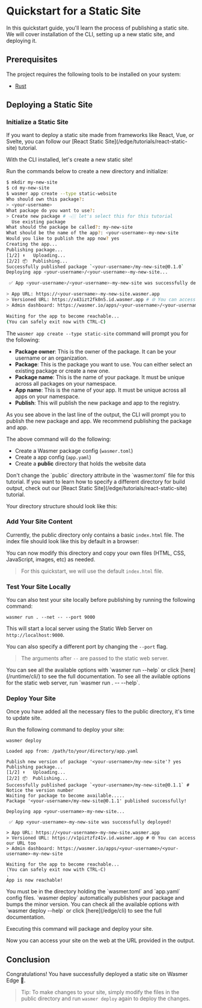 
# Quickstart for a Static Site

In this quickstart guide, you'll learn the process of publishing a static site.
We will cover installation of the CLI, setting up a new static site, and deploying it.

## Prerequisites

The project requires the following tools to be installed on your system:

- [Rust](https://www.rust-lang.org/tools/install)

## Deploying a Static Site

<Steps>

<Install />

<CliVersionCallout />

<Login />

### Initialize a Static Site

<Callout type="default" emoji="⚛">
  If you want to deploy a static site made from frameworks like React, Vue, or
  Svelte, you can follow our [React Static
  Site](/edge/tutorials/react-static-site) tutorial.
</Callout>

With the CLI installed, let's create a new static site!

Run the commands below to create a new directory and initialize:

```bash
$ mkdir my-new-site
$ cd my-new-site
$ wasmer app create --type static-website
Who should own this package?:
> <your-username>
What package do you want to use?:
> Create new package # 👈🏼 let's select this for this tutorial
  Use existing package
What should the package be called?: my-new-site
What should be the name of the app?: <your-username>-my-new-site
Would you like to publish the app now? yes
Creating the app...
Publishing package...
[1/2] ⬆️   Uploading...
[2/2] 📦  Publishing...
Successfully published package `<your-username>/my-new-site@0.1.0`
Deploying app <your-username>/<your-username>-my-new-site...

 ✅ App <your-username>/<your-username>-my-new-site was successfully deployed!

> App URL: https://<your-username>-my-new-site.wasmer.app
> Versioned URL: https://x43izt2fk0n5.id.wasmer.app # 🌐 You can access our URL too
> Admin dashboard: https://wasmer.io/apps/<your-username>/<your-username>-my-new-site

Waiting for the app to become reachable...
(You can safely exit now with CTRL-C)
```

The `wasmer app create --type static-site` command will prompt you for the following:

- **Package owner**: This is the owner of the package. It can be your username or an organization.
- **Package**: This is the package you want to use. You can either select an existing package or create a new one.
- **Package name**: This is the name of your package. It must be unique across all packages on your namespace.
- **App name**: This is the name of your app. It must be unique across all apps on your namespace.
- **Publish**: This will publish the new package and app to the registry.

<Callout type="default" emoji="⚙️">
  As you see above in the last line of the output, the CLI will prompt you to
  publish the new package and app. We recommend publishing the package and app.
</Callout>

The above command will do the following:

- Create a Wasmer package config (`wasmer.toml`)
- Create a app config (`app.yaml`)
- Create a **public** directory that holds the website data

<Callout type="error" emoji="⚠️">
  Don't change the `public` directory attribute in the `wasmer.toml` file for
  this tutorial. If you want to learn how to specify a different directory for
  build output, check out our [React Static
  Site](/edge/tutorials/react-static-site) tutorial.
</Callout>

Your directory structure should look like this:

<FileTree>
  <FileTree.Folder name="my-new-site" defaultOpen>
    <FileTree.Folder name="public" defaultOpen>
      <FileTree.File name="index.html" />
    </FileTree.Folder>
    <FileTree.File name="app.yaml" />
    <FileTree.File name="wasmer.toml" />
  </FileTree.Folder>
</FileTree>

### Add Your Site Content

Currently, the public directory only contains a basic `index.html` file.
The index file should look like this by default in a browser:

<StaticSite image={staticSiteImg} />

You can now modify this directory and copy your own files (HTML, CSS, JavaScript, images, etc)
as needed.

> For this quickstart, we will use the default `index.html` file.

### Test Your Site Locally

You can also test your site locally before publishing by running the following command:

```shell copy
wasmer run . --net -- --port 9000
```

This will start a local server using the Static Web Server on `http://localhost:9000`.

You can also specify a different port by changing the `--port` flag.

> The arguments after `--` are passed to the static web server.

<Callout type="info" emoji="ℹ️">
  You can see all the available options with `wasmer run --help` or click
  [here](/runtime/cli/) to see the full documentation. To see all the avilable
  options for the static web server, run `wasmer run . -- --help`.
</Callout>

### Deploy Your Site

Once you have added all the necessary files to the public directory, it's time to update site.

Run the following command to deploy your site:

```shell copy
wasmer deploy
```

```shell
Loaded app from: /path/to/your/directory/app.yaml

Publish new version of package '<your-username>/my-new-site'? yes
Publishing package...
[1/2] ⬆️   Uploading...
[2/2] 📦  Publishing...
Successfully published package `<your-username>/my-new-site@0.1.1` # Notice the version number
Waiting for package to become available.....
Package '<your-username>/my-new-site@0.1.1' published successfully!

Deploying app <your-username>-my-new-site...

 ✅ App <your-username>-my-new-site was successfully deployed!

> App URL: https://<your-username>-my-new-site.wasmer.app
> Versioned URL: https://v1piztzfz41v.id.wasmer.app # 🌐 You can access our URL too
> Admin dashboard: https://wasmer.io/apps/<your-username>/<your-username>-my-new-site

Waiting for the app to become reachable...
(You can safely exit now with CTRL-C)
.
App is now reachable!
```

<Callout type="info" emoji="ℹ️">
  You must be in the directory holding the `wasmer.toml` and `app.yaml` config
  files.
</Callout>

<Callout type="info" emoji="ℹ️">
  `wasmer deploy` automatically publishes your package and bumps the minor
  version. You can check all the available options with `wasmer deploy --help`
  or click [here](/edge/cli) to see the full documentation.
</Callout>

Executing this command will package and deploy your site.

Now you can access your site on the web at the URL provided in the output.

<StaticSite />

</Steps>

## Conclusion

Congratulations! You have successfully deployed a static site on Wasmer Edge 🚀.

> Tip: To make changes to your site, simply modify the files in the public directory and run `wasmer deploy` again to deploy the changes.
